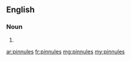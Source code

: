 ==English==

===Noun===
{{head|en}}

# {{plural of|pinnule}}

[[ar:pinnules]]
[[fr:pinnules]]
[[mg:pinnules]]
[[my:pinnules]]